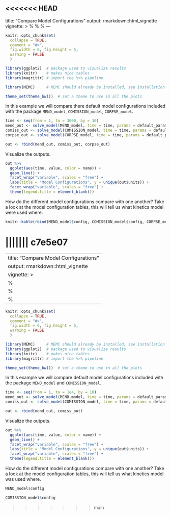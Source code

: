 <<<<<<< HEAD
---
title: "Compare Model Configurations"
output: rmarkdown::html_vignette
vignette: >
  %\VignetteIndexEntry{Compare Model Configurations}
  %\VignetteEngine{knitr::rmarkdown}
  %\VignetteEncoding{UTF-8}
---
```r
knitr::opts_chunk$set(
  collapse = TRUE,
  comment = "#>", 
  fig.width = 6, fig.height = 5, 
  warning = FALSE
  )
```


```r
library(ggplot2)  # package used to visualize results 
library(knitr)    # makes nice tables
library(magrittr) # import the %>% pipeline

library(MEMC)     # MEMC should already be installed, see installation instructions. 

theme_set(theme_bw())  # set a theme to use in all the plots
```


In this example we will compare there default model configurations included with the package `MEND_model`, `COMISSION_model`, 
`CORPSE_model`.

```r
time <- seq(from = 1, to = 3000, by = 10)
mend_out <- solve_model(MEND_model, time = time, params = default_params, state = default_initial)
comiss_out <- solve_model(COMISSION_model, time = time, params = default_params, state = default_initial)
corpse_out <- solve_model(CORPSE_model, time = time, params = default_params, state = default_initial)

out <- rbind(mend_out, comiss_out, corpse_out)
```

Visualize the outputs. 

```r
out %>% 
  ggplot(aes(time, value, color = name)) + 
  geom_line() + 
  facet_wrap("variable", scales = "free") + 
  labs(title = "Model Configurations", y = unique(out$units)) + 
  facet_wrap("variable", scales = "free") + 
  theme(legend.title = element_blank())
```

How do the different model configurations compare with one another? Take a look at the model configuration tables, this will tell us what kinetics model were used where.


```r
knitr::kable(rbind(MEND_model$config, COMISSION_model$config, CORPSE_model$config))
```

||||||| c7e5e07
=======
---
title: "Compare Model Configurations"
output: rmarkdown::html_vignette
vignette: >
  %\VignetteIndexEntry{Compare Model Configurations}
  %\VignetteEngine{knitr::rmarkdown}
  %\VignetteEncoding{UTF-8}
---
```r
knitr::opts_chunk$set(
  collapse = TRUE,
  comment = "#>", 
  fig.width = 6, fig.height = 5, 
  warning = FALSE
  )
```


```r
library(MEMC)     # MEMC should already be installed, see installation instructions. 
library(ggplot2)  # package used to visualize results 
library(knitr)    # makes nice tables
library(magrittr) # import the %>% pipeline

theme_set(theme_bw())  # set a theme to use in all the plots
```


In this example we will compare default model configurations included with the package `MEND_model` and `COMISSION_model`. 

```r
time <- seq(from = 1, to = 1e4, by = 10)
mend_out <- solve_model(MEND_model, time = time, params = default_params, state = default_inital)
comiss_out <- solve_model(COMISSION_model, time = time, params = default_params, state = default_inital)

out <- rbind(mend_out, comiss_out)
```

Visualize the outputs. 

```r
out %>% 
  ggplot(aes(time, value, color = name)) + 
  geom_line() + 
  facet_wrap("variable", scales = "free") + 
  labs(title = "Model Configurations", y = unique(out$units)) + 
  facet_wrap("variable", scales = "free") + 
  theme(legend.title = element_blank())
```

How do the different model configurations compare with one another? Take a look at the model configuration tables, this will tell us what kinetics model was used where. 


```r
MEND_model$config
```

```r
COMISSION_model$config
```



>>>>>>> main
